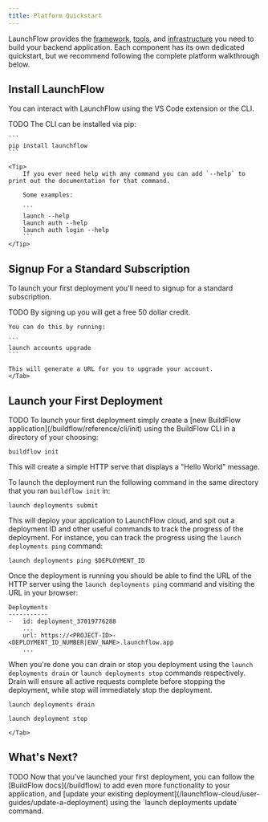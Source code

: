 ```yaml
---
title: Platform Quickstart
---
```


LaunchFlow provides the [framework](/buildflow/quickstart), [tools](/developer-tools/vs-code-extension/getting-started), and [infrastructure](/launchflow-cloud/introduction) you need to build your backend application. Each component has its own dedicated quickstart, but we recommend following the complete platform walkthrough below.

## Install LaunchFlow

You can interact with LaunchFlow using the VS Code extension or the CLI.

<Tabs>
  <Tab title="VS Code Extension">
    TODO
  </Tab>
  <Tab title="CLI">
    The CLI can be installed via pip:

    ```
    pip install launchflow
    ```

    <Tip>
        If you ever need help with any command you can add `--help` to print out the documentation for that command.

        Some examples:

        ```
        launch --help
        launch auth --help
        launch auth login --help
        ```
    </Tip>
  </Tab>
</Tabs>

## Signup For a Standard Subscription

To launch your first deployment you'll need to signup for a standard subscription.

<Tabs>
  <Tab title="VS Code Extension">
    TODO
  </Tab>
  <Tab title="CLI">
    <Tip>
        By signing up you will get a free 50 dollar credit.
    </Tip>

    You can do this by running:

    ```
    launch accounts upgrade
    ```

    This will generate a URL for you to upgrade your account.
    </Tab>
</Tabs>

## Launch your First Deployment


<Tabs>
  <Tab title="VS Code Extension">
    TODO
  </Tab>
  <Tab title="CLI">
To launch your first deployment simply create a [new BuildFlow application](/buildflow/reference/cli/init) using the BuildFlow CLI in a directory of your choosing:

```
buildflow init
```

This will create a simple HTTP serve that displays a "Hello World" message.

To launch the deployment run the following command in the same directory that you ran `buildflow init` in:

```
launch deployments submit
```

This will deploy your application to LaunchFlow cloud, and spit out a deployment ID and other useful commands to track the progress of the deployment.
For instance, you can track the progress using the `launch deployments ping` command:

```
launch deployments ping $DEPLOYMENT_ID
```

Once the deployment is running you should be able to find the URL of the HTTP server using the `launch deployments ping` command and visiting the URL in your browser:

```
Deployments
-----------
-   id: deployment_37019776288
    ...
    url: https://<PROJECT-ID>-<DEPLOYMENT_ID_NUMBER|ENV_NAME>.launchflow.app
    ...
```

When you're done you can drain or stop you deployment using the `launch deployments drain` or `launch deployments stop` commands respectively.
Drain will ensure all active requests complete before stopping the deployment, while stop will immediately stop the deployment.

```
launch deployments drain
```

```
launch deployment stop
```
    </Tab>
</Tabs>

## What's Next?

<Tabs>
    <Tab title="VS Code Extension">
        TODO
    </Tab>
    <Tab title="CLI">
        Now that you've launched your first deployment, you can follow the [BuildFlow docs](/buildflow) to add even more functionality to your application, and [update your existing deployment](/launchflow-cloud/user-guides/update-a-deployment) using the `launch deployments update` command.
    </Tab>
</Tabs>
